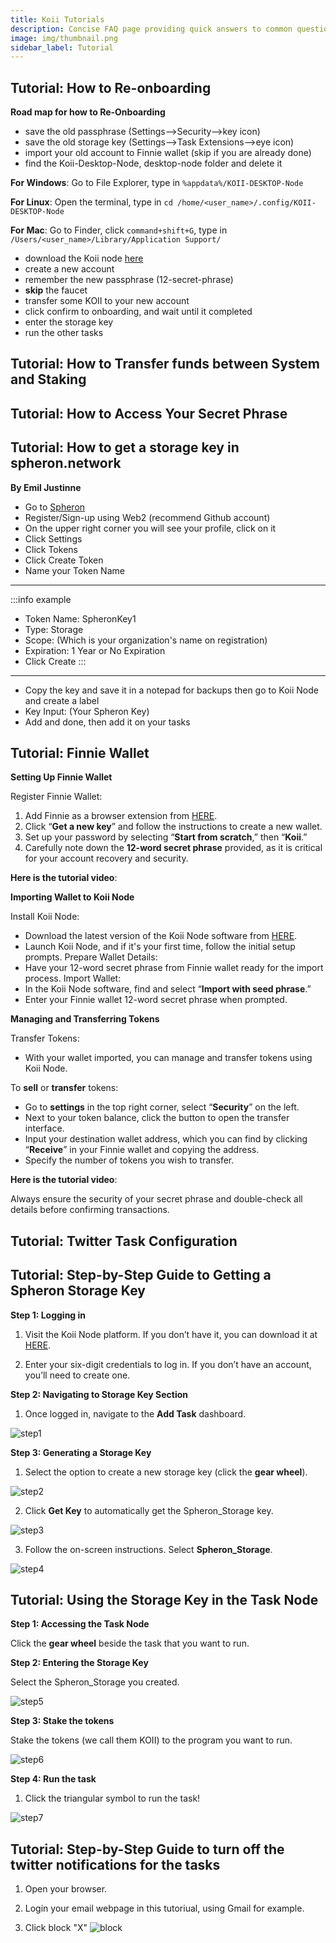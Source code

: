 ```yaml
---
title: Koii Tutorials
description: Concise FAQ page providing quick answers to common questions about our services, policies, and customer support options.
image: img/thumbnail.png
sidebar_label: Tutorial
---
```



## Tutorial: How to Re-onboarding

**Road map for how to Re-Onboarding**

- save the old passphrase (Settings-->Security-->key icon)
- save the old storage key (Settings-->Task Extensions-->eye icon) 
- import your old account to Finnie wallet (skip if you are already done)
- find the Koii-Desktop-Node, desktop-node folder and delete it

**For Windows**: Go to File Explorer, type in `%appdata%/KOII-DESKTOP-Node`

**For Linux**: Open the terminal, type in `cd /home/<user_name>/.config/KOII-DESKTOP-Node`

**For Mac**: Go to Finder, click `command+shift+G`, type in `/Users/<user_name>/Library/Application Support/`

- download the Koii node [here](https://www.koii.network/node)
- create a new account
- remember the new passphrase (12-secret-phrase)
- **skip** the faucet
- transfer some KOII to your new account
- click confirm to onboarding, and wait until it completed
- enter the storage key
- run the other tasks

<ReactPlayer width="100%" controls url="https://youtu.be/YvtPFUIQQFk" />

## Tutorial: How to Transfer funds between System and Staking 

<ReactPlayer width="100%" controls url="https://youtu.be/SXjC5LMlV_s" />

## Tutorial: How to Access Your Secret Phrase

<ReactPlayer width="100%" controls url="https://www.youtube.com/watch?v=HtmQH0d7Gwo" />

## Tutorial: How to get a storage key in spheron.network 
**By Emil Justinne**

- Go to [Spheron](https://app.spheron.network/)
- Register/Sign-up using Web2 (recommend Github account)
- On the upper right corner you will see your profile, click on it
- Click Settings
- Click Tokens
- Click Create Token
- Name your Token Name  
---
:::info example
- Token Name: SpheronKey1
- Type: Storage
- Scope: (Which is your organization's name on registration)
- Expiration: 1 Year or No Expiration
- Click Create
:::
---
- Copy the key and save it in a notepad for backups then go to Koii Node and create a label
- Key Input: (Your Spheron Key)
- Add and done, then add it on your tasks

## Tutorial: Finnie Wallet

**Setting Up Finnie Wallet**

Register Finnie Wallet:

1. Add Finnie as a browser extension from [HERE](https://chromewebstore.google.com/detail/finnie/cjmkndjhnagcfbpiemnkdpomccnjblmj).
2. Click “**Get a new key**” and follow the instructions to create a new wallet.
3. Set up your password by selecting “**Start from scratch**,” then “**Koii**.”
4. Carefully note down the **12-word secret phrase** provided, as it is critical for your account recovery and security.

**Here is the tutorial video**:

<ReactPlayer width="100%" controls url="https://www.youtube.com/watch?v=Hj2xf5xWdqQ" />


**Importing Wallet to Koii Node**

Install Koii Node:

- Download the latest version of the Koii Node software from [HERE](https://www.KOII.network/node).
- Launch Koii Node, and if it's your first time, follow the initial setup prompts.
  Prepare Wallet Details:
- Have your 12-word secret phrase from Finnie wallet ready for the import process.
  Import Wallet:
- In the Koii Node software, find and select “**Import with seed phrase**.”
- Enter your Finnie wallet 12-word secret phrase when prompted.

**Managing and Transferring Tokens**

Transfer Tokens:

- With your wallet imported, you can manage and transfer tokens using Koii Node.

To **sell** or **transfer** tokens:

- Go to **settings** in the top right corner, select “**Security**” on the left.
- Next to your token balance, click the button to open the transfer interface.
- Input your destination wallet address, which you can find by clicking “**Receive**” in your Finnie wallet and copying the address.
- Specify the number of tokens you wish to transfer.

**Here is the tutorial video**:

<ReactPlayer width="100%" controls url="https://www.youtube.com/watch?v=usT3OdGJ6iE" />

Always ensure the security of your secret phrase and double-check all details before confirming transactions.

## Tutorial: Twitter Task Configuration

<ReactPlayer width="100%" controls url="https://www.youtube.com/watch?v=t9D4w9bKD1g" />

## Tutorial: Step-by-Step Guide to Getting a Spheron Storage Key

**Step 1: Logging in**

1. Visit the Koii Node platform. If you don’t have it, you can download it at [HERE](https://www.koii.network/node).

2. Enter your six-digit credentials to log in. If you don’t have an account, you’ll need to create one.

**Step 2: Navigating to Storage Key Section**

1. Once logged in, navigate to the **Add Task** dashboard.

![step1](./imageFaq/Step1.png)

**Step 3: Generating a Storage Key**

1. Select the option to create a new storage key (click the **gear wheel**).

![step2](./imageFaq/Step2.png)

2. Click **Get Key** to automatically get the Spheron_Storage key.

![step3](./imageFaq/Step3.png)

3. Follow the on-screen instructions. Select **Spheron_Storage**.

![step4](./imageFaq/Step4.png)

## Tutorial: Using the Storage Key in the Task Node

**Step 1: Accessing the Task Node**

Click the **gear wheel** beside the task that you want to run.

**Step 2: Entering the Storage Key**

Select the Spheron_Storage you created.

![step5](./imageFaq/Step5.png)

**Step 3: Stake the tokens**

Stake the tokens (we call them KOII) to the program you want to run.

![step6](./imageFaq/Step6.png)

**Step 4: Run the task**

1. Click the triangular symbol to run the task!

![step7](./imageFaq/Step7.png)


## Tutorial: Step-by-Step Guide to turn off the twitter notifications for the tasks

1. Open your browser.

2. Login your email webpage in this tutoriual, using Gmail for example.

3. Click block "X"
![block](./imageFaq/Xemail.png)
